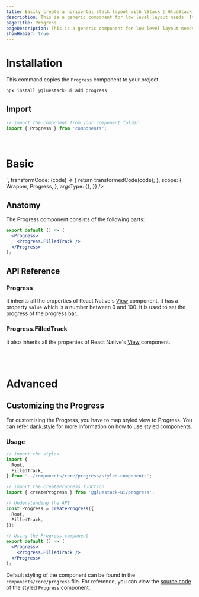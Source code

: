 ```yaml
---
title: Easily create a horizontal stack layout with VStack | GlueStack UI
description: This is a generic component for low level layout needs. It is similar to a div in HTML.
pageTitle: Progress
pageDescription: This is a generic component for low level layout needs. It is similar to a div in HTML.
showHeader: true
---
```



<Meta title="components/Feedback/Progress" />



# Installation

This command copies the `Progress` component to your project.

```jsx
npx install @gluestack-ui add progress
```

## Import

```jsx
// import the component from your component folder
import { Progress } from 'components';
```

<br />

# Basic

<AppProvider>
  <CodePreview
    showComponentRenderer={true}
    showArgsController={false}
    metaData={{
      code: `
<Progress value={60} w={200}>
  <Progress.FilledTrack />
</Progress>
`,
      transformCode: (code) => {
        return transformedCode(code);
      },
      scope: {
        Wrapper,
        Progress,
      },
      argsType: {},
    }}
  />
</AppProvider>
<br />

## Anatomy

The Progress component consists of the following parts:

```jsx
export default () => (
  <Progress>
    <Progress.FilledTrack />
  </Progress>
);
```

## API Reference

### Progress

It inherits all the properties of React Native's [View](https://reactnative.dev/docs/view#props) component.
It has a property `value` which is a number between 0 and 100. It is used to set the progress of the progress bar.

### Progress.FilledTrack

It also inherits all the properties of React Native's [View](https://reactnative.dev/docs/view#props) component.

<br />
<br />

# Advanced

## Customizing the Progress

For customizing the Progress, you have to map styled view to Progress. You can refer [dank.style](https://dank.style/) for more information on how to use styled components.

### Usage

```jsx
// import the styles
import {
  Root,
  FilledTrack,
} from '../components/core/progress/styled-components';

// import the createProgress function
import { createProgress } from '@gluestack-ui/progress';

// Understanding the API
const Progress = createProgress({
  Root,
  FilledTrack,
});

// Using the Progress component
export default () => (
  <Progress>
    <Progress.FilledTrack />
  </Progress>
);
```

Default styling of the component can be found in the `components/core/progress` file. For reference, you can view the [source code](https://github.com/gluestack/gluestack-ui/blob/development/example/storybook/src/components/Progress/index.tsx) of the styled `Progress` component.
